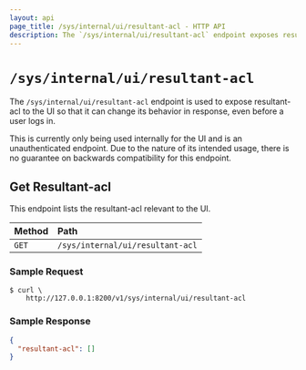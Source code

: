 ```yaml
---
layout: api
page_title: /sys/internal/ui/resultant-acl - HTTP API
description: The `/sys/internal/ui/resultant-acl` endpoint exposes resultant-acl to the UI.
---
```


# `/sys/internal/ui/resultant-acl`

The `/sys/internal/ui/resultant-acl` endpoint is used to expose resultant-acl
to the UI so that it can change its behavior in response, even before a user logs in.

This is currently only being used internally for the UI and is
an unauthenticated endpoint. Due to the nature of its intended usage, there is no
guarantee on backwards compatibility for this endpoint.

## Get Resultant-acl

This endpoint lists the resultant-acl relevant to the UI.

| Method | Path                             |
| :----- | :------------------------------- |
| `GET`  | `/sys/internal/ui/resultant-acl` |

### Sample Request

```shell-session
$ curl \
    http://127.0.0.1:8200/v1/sys/internal/ui/resultant-acl
```

### Sample Response

```json
{
  "resultant-acl": []
}
```
